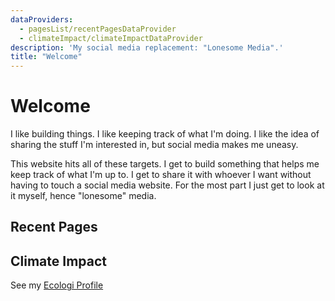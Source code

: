 ```yaml
---
dataProviders:
  - pagesList/recentPagesDataProvider
  - climateImpact/climateImpactDataProvider
description: 'My social media replacement: "Lonesome Media".'
title: "Welcome"
---
```



# Welcome

I like building things. I like keeping track of what I'm doing. I like the idea of sharing the stuff I'm interested in, but social media makes me uneasy.

This website hits all of these targets. I get to build something that helps me keep track of what I'm up to.
I get to share it with whoever I want without having to touch a social media website. For the most part I just get to look at it myself, hence "lonesome" media.

## Recent Pages

<PagesList withIndex={true} />

## Climate Impact

See my [Ecologi Profile](https://ecologi.com/matthewbenton)

<ClimateImpact />
